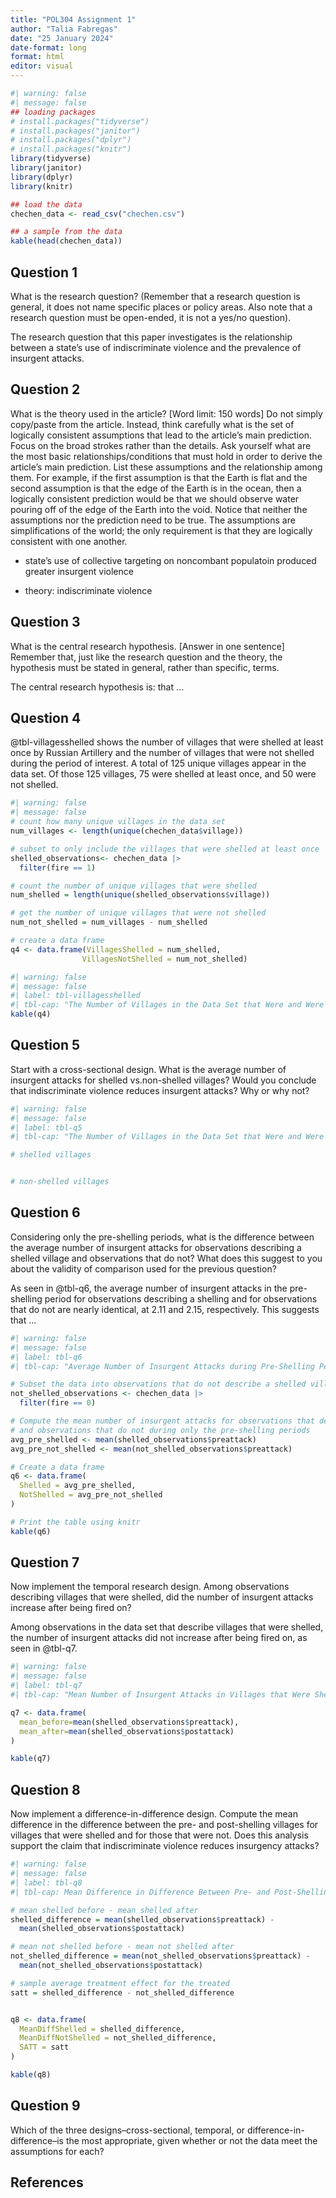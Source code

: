 ```yaml
---
title: "POL304 Assignment 1"
author: "Talia Fabregas"
date: "25 January 2024"
date-format: long
format: html
editor: visual
---
```


```r
#| warning: false
#| message: false
## loading packages
# install.packages("tidyverse")
# install.packages("janitor")
# install.packages("dplyr")
# install.packages("knitr")
library(tidyverse)
library(janitor)
library(dplyr)
library(knitr)

## load the data
chechen_data <- read_csv("chechen.csv")

## a sample from the data
kable(head(chechen_data))
```

## Question 1

What is the research question? (Remember that a research question is general, it does not name specific places or policy areas. Also note that a research question must be open-ended, it is not a yes/no question).

The research question that this paper investigates is the relationship between a state's use of indiscriminate violence and the prevalence of insurgent attacks.

## Question 2

What is the theory used in the article? \[Word limit: 150 words\] Do not simply copy/paste from the article. Instead, think carefully what is the set of logically consistent assumptions that lead to the article's main prediction. Focus on the broad strokes rather than the details. Ask yourself what are the most basic relationships/conditions that must hold in order to derive the article's main prediction. List these assumptions and the relationship among them. For example, if the first assumption is that the Earth is flat and the second assumption is that the edge of the Earth is in the ocean, then a logically consistent prediction would be that we should observe water pouring off of the edge of the Earth into the void. Notice that neither the assumptions nor the prediction need to be true. The assumptions are simplifications of the world; the only requirement is that they are logically consistent with one another.

-   state's use of collective targeting on noncombant populatoin produced greater insurgent violence

-   theory: indiscriminate violence

## Question 3

What is the central research hypothesis. \[Answer in one sentence\] Remember that, just like the research question and the theory, the hypothesis must be stated in general, rather than specific, terms.

The central research hypothesis is: that ...

## Question 4

@tbl-villagesshelled shows the number of villages that were shelled at least once by Russian Artillery and the number of villages that were not shelled during the period of interest. A total of 125 unique villages appear in the data set. Of those 125 villages, 75 were shelled at least once, and 50 were not shelled.

```r
#| warning: false
#| message: false
# count how many unique villages in the data set
num_villages <- length(unique(chechen_data$village))

# subset to only include the villages that were shelled at least once
shelled_observations<- chechen_data |>
  filter(fire == 1)

# count the number of unique villages that were shelled
num_shelled = length(unique(shelled_observations$village))

# get the number of unique villages that were not shelled
num_not_shelled = num_villages - num_shelled

# create a data frame
q4 <- data.frame(VillagesShelled = num_shelled,
                VillagesNotShelled = num_not_shelled)
```

```r
#| warning: false
#| message: false
#| label: tbl-villagesshelled
#| tbl-cap: "The Number of Villages in the Data Set that Were and Were Not Shelled"
kable(q4)
```

## Question 5

Start with a cross-sectional design. What is the average number of insurgent attacks for shelled vs.non-shelled villages? Would you conclude that indiscriminate violence reduces insurgent attacks? Why or why not?

```r
#| warning: false
#| message: false
#| label: tbl-q5
#| tbl-cap: "The Number of Villages in the Data Set that Were and Were Not Shelled"

# shelled villages


# non-shelled villages
```

## Question 6

Considering only the pre-shelling periods, what is the difference between the average number of insurgent attacks for observations describing a shelled village and observations that do not? What does this suggest to you about the validity of comparison used for the previous question?

As seen in @tbl-q6, the average number of insurgent attacks in the pre-shelling period for observations describing a shelling and for observations that do not are nearly identical, at 2.11 and 2.15, respectively. This suggests that ...

```r
#| warning: false
#| message: false
#| label: tbl-q6
#| tbl-cap: "Average Number of Insurgent Attacks during Pre-Shelling Periods in Shelled Village vs Non-Shelled Village Observations"

# Subset the data into observations that do not describe a shelled village
not_shelled_observations <- chechen_data |>
  filter(fire == 0)

# Compute the mean number of insurgent attacks for observations that describe a shelled village
# and observations that do not during only the pre-shelling periods
avg_pre_shelled <- mean(shelled_observations$preattack)
avg_pre_not_shelled <- mean(not_shelled_observations$preattack)

# Create a data frame
q6 <- data.frame(
  Shelled = avg_pre_shelled,
  NotShelled = avg_pre_not_shelled
)

# Print the table using knitr
kable(q6)
```

## Question 7

Now implement the temporal research design. Among observations describing villages that were shelled, did the number of insurgent attacks increase after being fired on?

Among observations in the data set that describe villages that were shelled, the number of insurgent attacks did not increase after being fired on, as seen in @tbl-q7.

```r
#| warning: false
#| message: false
#| label: tbl-q7
#| tbl-cap: "Mean Number of Insurgent Attacks in Villages that Were Shelled, Before and After Being Fired On"

q7 <- data.frame(
  mean_before=mean(shelled_observations$preattack),
  mean_after=mean(shelled_observations$postattack)
)

kable(q7)
```

## Question 8

Now implement a difference-in-difference design. Compute the mean difference in the difference between the pre- and post-shelling villages for villages that were shelled and for those that were not. Does this analysis support the claim that indiscriminate violence reduces insurgency attacks?

```r
#| warning: false
#| message: false
#| label: tbl-q8
#| tbl-cap: Mean Difference in Difference Between Pre- and Post-Shelling Villages for Villages that were Shelled vs Villages that were not

# mean shelled before - mean shelled after
shelled_difference = mean(shelled_observations$preattack) - 
  mean(shelled_observations$postattack)

# mean not shelled before - mean not shelled after
not_shelled_difference = mean(not_shelled_observations$preattack) -
  mean(not_shelled_observations$postattack)

# sample average treatment effect for the treated
satt = shelled_difference - not_shelled_difference


q8 <- data.frame(
  MeanDiffShelled = shelled_difference,
  MeanDiffNotShelled = not_shelled_difference,
  SATT = satt
)

kable(q8)

```

## Question 9

Which of the three designs--cross-sectional, temporal, or difference-in-difference--is the most appropriate, given whether or not the data meet the assumptions for each?

## References
